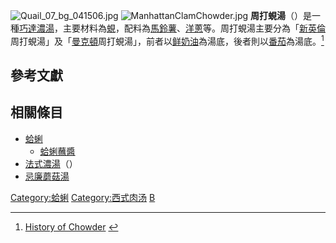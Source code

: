 {{noteTA
|T=zh:周打蜆湯; zh-hans:蛤肉汤; zh-hant:周打蜆湯; zh-tw:蛤蜊巧達湯;
|2=zh:新英倫; zh-hans:新英格兰; zh-hant:新英倫; zh-tw:新英格蘭;
|3=zh:曼克頓; zh-hans:曼哈顿; zh-hant:曼克頓; zh-tw:曼哈頓;
|4=zh:周打蜆湯; zh-hans:蛤肉汤; zh-hant:周打蜆湯; zh-tw:蛤蜊巧達湯;
}}
[[File:Quail_07_bg_041506.jpg|thumb]]
[[File:ManhattanClamChowder.jpg|thumb]]
'''周打蜆湯'''（{{lang-en|'''Clam chowder'''}}）是一種[[巧達濃湯|巧達濃湯]]，主要材料為[[蜆|蜆]]，配料為[[馬鈴薯|馬鈴薯]]、[[洋蔥|洋蔥]]等。周打蜆湯主要分為「[[新英倫|新英倫]]周打蜆湯」及「[[曼克頓|曼克頓]]周打蜆湯」，前者以[[鲜奶油|鲜奶油]]為湯底，後者則以[[番茄|番茄]]為湯底。<ref>[https://whatscookingamerica.net/History/ChowderHistory.htm History of Chowder] {{Wayback|url=https://whatscookingamerica.net/History/ChowderHistory.htm |date=20211113222907 }}{{en}}</ref>

== 參考文獻==
{{Reflist}}

==相關條目==
*[[蛤蜊|蛤蜊]]
**[[蛤蜊蘸醬|蛤蜊蘸醬]]
* [[法式濃湯|法式濃湯]]（{{lang|fr|Bisque}}）
* [[忌廉蘑菇湯|忌廉蘑菇湯]]

{{food-stub}}
[[Category:蛤蜊|Category:蛤蜊]]
[[Category:西式肉汤|Category:西式肉汤]]
[[Category:西式湯|B]]